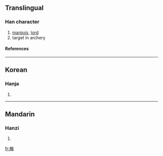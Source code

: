 ==Translingual==
===Han character===
{{Han char|rn=50|rad=巾|as=09|sn=12|four=|canj=中月人弓大 (LBONK)}}
# [[marquis]], [[lord]]
# target in archery
====References====
{{Han ref|kx=0334.050|dkj=08981|dj=0641.090|hdz=10747.160|uh=5E3F|ud=24127}}
----
==Korean==
===Hanja===
{{ko-hanja|hangeul=후|rv=hu|mr=hu}}
# {{defn|Korean}}
----
==Mandarin==
===Hanzi===
{{cmn-hanzi|pin=[[hóu]] (hou2)|wg=hou<sup>2</sup>}}
# {{defn|Mandarin}}

[[fr:帿]]